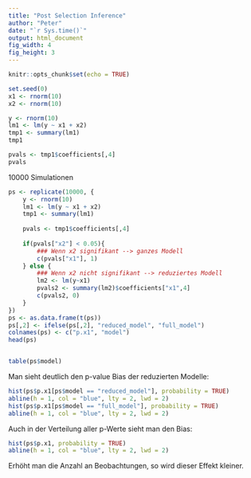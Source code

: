 ```yaml
---
title: "Post Selection Inference"
author: "Peter"
date: "`r Sys.time()`"
output: html_document
fig_width: 4
fig_height: 3
---
```


```r
knitr::opts_chunk$set(echo = TRUE)
```


```r
set.seed(0)
x1 <- rnorm(10) 
x2 <- rnorm(10)

y <- rnorm(10)
lm1 <- lm(y ~ x1 + x2)
tmp1 <- summary(lm1)
tmp1

pvals <- tmp1$coefficients[,4]
pvals
```


10000 Simulationen

```r
ps <- replicate(10000, {
    y <- rnorm(10)
    lm1 <- lm(y ~ x1 + x2)
    tmp1 <- summary(lm1)
    
    pvals <- tmp1$coefficients[,4]
    
    if(pvals["x2"] < 0.05){
        ### Wenn x2 signifikant --> ganzes Modell
        c(pvals["x1"], 1)
    } else {
        ### Wenn x2 nicht signifikant --> reduziertes Modell
        lm2 <- lm(y~x1)
        pvals2 <- summary(lm2)$coefficients["x1",4]
        c(pvals2, 0)
    }
})
ps <- as.data.frame(t(ps))
ps[,2] <- ifelse(ps[,2], "reduced_model", "full_model")
colnames(ps) <- c("p.x1", "model")
head(ps)


table(ps$model)
```


Man sieht deutlich den p-value Bias der reduzierten Modelle:
```r
hist(ps$p.x1[ps$model == "reduced_model"], probability = TRUE)
abline(h = 1, col = "blue", lty = 2, lwd = 2)
hist(ps$p.x1[ps$model == "full_model"], probability = TRUE)
abline(h = 1, col = "blue", lty = 2, lwd = 2)
```

Auch in der Verteilung aller p-Werte sieht man den Bias:
```r
hist(ps$p.x1, probability = TRUE)
abline(h = 1, col = "blue", lty = 2, lwd = 2)
```

Erhöht man die Anzahl an Beobachtungen, so wird dieser Effekt kleiner.
